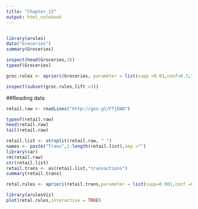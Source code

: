 ```yaml
---
title: "Chapter_12"
output: html_notebook
---
```

```r

```


```r
library(arules)
data("Groceries")
summary(Groceries)
```

```r
inspect(head(Groceries,3))
typeof(Groceries)
```
```r
groc.rules <- apriori(Groceries, parameter = list(supp =0.01,conf=0.3,target = "rules"))
```

```r
inspect(subset(groc.rules,lift >3))
```
##Reading data
```r
retail.raw <- readLines("http://goo.gl/FfjDAO")

```

```r
typeof(retail.raw)
head(retail.raw)
tail(retail.raw)
```

```r
retail.list <- strsplit(retail.raw, " ")
names <- paste("Trans",1:length(retail.list),sep ="")
library(car)
rm(retail.raw)
str(retail.list)
retail.trans <- as(retail.list,"transactions")
summary(retail.trans)
```

```r
retal.rules <- apriori(retail.trans,parameter = list(supp=0.001,conf =0.4))
```

```r
library(arulesViz)
plot(retal.rules,interactive = TRUE)
```

